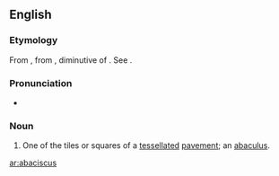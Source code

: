 ==English==

===Etymology===
From {{etyl|NL.}}, from {{etyl|grc}} {{term|ἀβακίσκος||a coloured stone for laying mosaic|tr=abakiskos|lang=grc}}, diminutive of {{term|ἄβαξ||board|tr=abaks|lang=grc}}.
See {{term|abacus}}.

===Pronunciation===
* {{a|GA}} {{IPA|/ˌæb.əˈsɪs.kəs/|/ˌæb.əˈsɪs.kɪs/}}

===Noun===
{{en-noun|abacisci}}

# {{archaic}} One of the tiles or squares of a [[tessellated]] [[pavement]]; an [[abaculus]].

[[ar:abaciscus]]